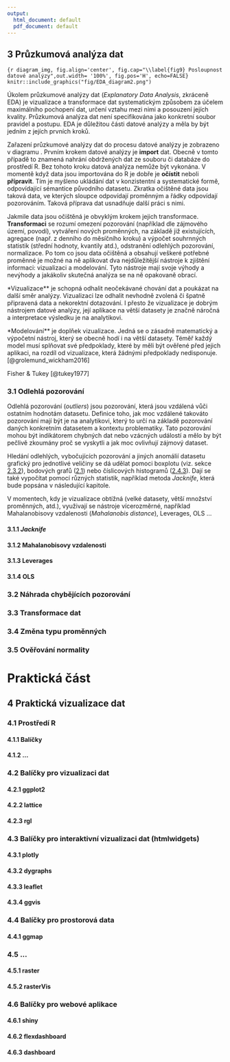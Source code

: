 ```yaml
---
output:
  html_document: default
  pdf_document: default
---
```

## 3 Průzkumová analýza dat

```{r diagram_img, fig.align='center', fig.cap="\\label{fig9} Posloupnost datové analýzy",out.width= '100%', fig.pos='H', echo=FALSE}
knitr::include_graphics("fig/EDA_diagram2.png")
```

\qquad Úkolem průzkumové analýzy dat (*Explanatory Data Analysis*, zkráceně EDA) je vizualizace a transformace dat systematickým způsobem za účelem maximálního pochopení dat, určení vztahu mezi nimi a posouzení jejích kvality. Průzkumová analýza dat není specifikována jako konkretní soubor pravidel a postupu. EDA je důležitou části datové analýzy a měla by být jedním z jejích prvních kroků.

\qquad Zařazení průzkumové analýzy dat do procesu datové analýzy je zobrazeno v diagramu \ref{fig9}. Prvním krokem datové analýzy je **import** dat. Obecně v tomto případě to znamená nahrání obdržených dat ze souboru či databáze do prostředí R. Bez tohoto kroku datová analýza nemůže být vykonána. V momentě když data jsou importována do R je dobře je **očístit** neboli **přípravit**. Tím je myšleno ukládání dat v konzistentní a systematické formě, odpovídající sémantice původního datasetu. Zkratka očištěné data jsou taková data, ve kterých sloupce odpovídají proměnným a řádky odpovídají pozorováním. Taková příprava dat usnadňuje další práci s nimi. 

\qquad Jakmile data jsou očištěná je obvyklým krokem jejich transformace. **Transformaci** se rozumí omezení pozorování (například dle zájmového území, povodí), vytváření nových proměnných, na základě již existujících, agregace (např. z denního do měsíčního kroku) a výpočet souhrnných statistik (střední hodnoty, kvantily atd.), odstranění odlehlých pozorování, normalizace. Po tom co jsou data očištěná a obsahují veškeré potřebné proměnné je možné na ně aplikovat dva nejdůležitější nástroje k zjištění informaci: vizualizaci a modelování. Tyto nástroje mají svoje výhody a nevýhody a jakákoliv skutečná analýza se na ně opakovaně obrací. 

\qquad **Vizualizace** je schopná odhalit neočekávané chování dat a poukázat na další směr analýzy. Vizualizaci lze odhalit nevhodně zvolená či špatně připravená data a nekorektní dotazování. I přesto že vizualizace je dobrým nástrojem datové analýzy, její aplikace na větší datasety je značně náročná a interpretace výsledku je na analytikovi. 

\qquad **Modelování** je doplňek vizualizace. Jedná se o zásadně matematický a výpočetní nástroj, který se obecně hodí i na větší datasety. Téměř každý model musí splňovat své předpoklady, které by měli být ověřené před jejich aplikaci, na rozdíl od vizualizace, která žádnými předpoklady nedisponuje.[@grolemund_wickham2016] 



Fisher & Tukey [@tukey1977]

### 3.1 Odlehlá pozorování

\qquad Odlehlá pozorování (*outliers*) jsou pozorování, která jsou vzdálená vůči ostatním hodnotám datasetu. Definice toho, jak moc vzdálené takováto pozorování mají být je na analytikovi, který to určí na základě pozorování daných konkretním datasetem a kontextu problematiky. Tato pozorování mohou být indikátorem chybných dat nebo vzácných událostí a mělo by být pečlivě zkoumány proč se vyskytli a jak moc ovlivňují zájmový dataset.

\qquad Hledání odlehlých, vybočujících pozorování a jiných anomálií datasetu grafický pro jednotlivé veličiny se dá udělat pomoci boxplotu (viz. sekce [2.3.2](#boxplot)), bodových grafů ([2.1](#scatterplot)) nebo číslicových histogramů ([2.4.3](#stem-and-leaf)). Dají se také vypočítat pomocí různých statistik, například metoda *Jacknife*, která bude popsána v následující kapitole.

\qquad V momentech, kdy je vizualizace obtížná (velké datasety, větší množství proměnných, atd.), využivají se nástroje vícerozměrné, například Mahalanobisovy vzdalenosti (*Mahalanobis distance*), Leverages, OLS $\dots$

#### 3.1.1 *Jacknife*

#### 3.1.2 Mahalanobisovy vzdalenosti

#### 3.1.3 Leverages

#### 3.1.4 OLS

### 3.2 Náhrada chybějících pozorování

### 3.3 Transformace dat

### 3.4 Změna typu proměnných

### 3.5 Ověřování normality

# Praktická část {-}

## 4 Praktická vizualizace dat

### 4.1 Prostředí R

#### 4.1.1 Balíčky

#### 4.1.2 ...

### 4.2 Balíčky pro vizualizaci dat

#### 4.2.1 ggplot2

#### 4.2.2 lattice

#### 4.2.3 rgl

### 4.3 Balíčky pro interaktivní vizualizaci dat (htmlwidgets)

#### 4.3.1 plotly

#### 4.3.2 dygraphs

#### 4.3.3 leaflet

#### 4.3.4 ggvis

### 4.4 Balíčky pro prostorová data

#### 4.4.1 ggmap

### 4.5 ...

#### 4.5.1 raster

#### 4.5.2 rasterVis

### 4.6 Balíčky pro webové aplikace

#### 4.6.1 shiny

#### 4.6.2 flexdashboard

#### 4.6.3 dashboard

